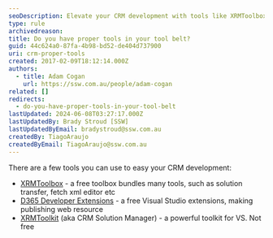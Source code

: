 ```yaml
---
seoDescription: Elevate your CRM development with tools like XRMToolbox, D365 Developer Extensions, and XRMToolkit for efficient solution transfer, fetch XML editing, and more.
type: rule
archivedreason:
title: Do you have proper tools in your tool belt?
guid: 44c624a0-87fa-4b98-bd52-de404d737900
uri: crm-proper-tools
created: 2017-02-09T18:12:14.000Z
authors:
  - title: Adam Cogan
    url: https://ssw.com.au/people/adam-cogan
related: []
redirects:
  - do-you-have-proper-tools-in-your-tool-belt
lastUpdated: 2024-06-08T03:27:17.000Z
lastUpdatedBy: Brady Stroud [SSW]
lastUpdatedByEmail: bradystroud@ssw.com.au
createdBy: TiagoAraujo
createdByEmail: TiagoAraujo@ssw.com.au
---
```


There are a few tools you can use to easy your CRM development:
- [XRMToolbox](https://www.xrmtoolbox.com/) - a free toolbox bundles many tools, such as solution transfer, fetch xml editor etc
- [D365 Developer Extensions](https://marketplace.visualstudio.com/items?itemName=tsharp.D365DeveloperExtensions) - a free Visual Studio extensions, making publishing web resource
- [XRMToolkit](https://xrmtoolkit.com/) (aka CRM Solution Manager) - a powerful toolkit for VS. Not free
